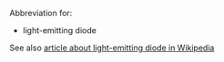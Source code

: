 Abbreviation for:

* light-emitting diode

See also [[:w:Light-emitting_diode|article about light-emitting diode in Wikipedia]]